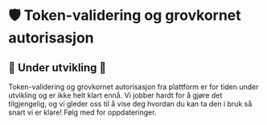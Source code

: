 # 🛡️ Token-validering og grovkornet autorisasjon

## 🚧 Under utvikling 🚧

Token-validering og grovkornet autorisasjon fra plattform er for tiden under utvikling og er ikke helt klart ennå.
Vi jobber hardt for å gjøre det tilgjengelig, og vi gleder oss til å vise deg hvordan du kan ta den i bruk så snart vi er klare!
Følg med for oppdateringer.
